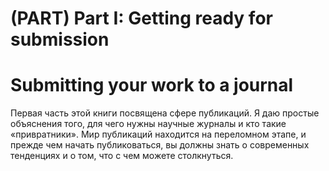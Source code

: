 \mainmatter

# (PART) Part I: Getting ready for submission {-}

# Submitting your work to a journal {- #part1}

Первая часть этой книги посвящена сфере публикаций. Я даю простые объяснения того, для чего нужны научные журналы и кто такие «привратники». Мир публикаций находится на переломном этапе, и прежде чем начать публиковаться, вы должны знать о современных тенденциях и о том, что с чем можете столкнуться.
